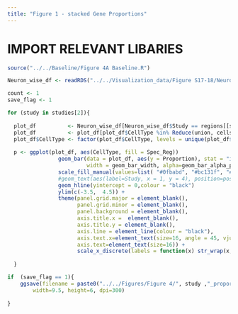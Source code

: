 ```yaml
---
title: "Figure 1 - stacked Gene Proportions"
---
```


# IMPORT RELEVANT LIBARIES

```r

source("../../Baseline/Figure 4A Baseline.R")

```

```r

Neuron_wise_df <- readRDS("../../Visualization_data/Figure S17-18/Neuron_wise_df_proportion.rds")

count <- 1
save_flag <- 1

for (study in studies[2]){
  
  plot_df          <- Neuron_wise_df[Neuron_wise_df$Study == regions[[study]], ]
  plot_df          <- plot_df[plot_df$CellType %in% Reduce(union, cells_of_interest_list), ]
  plot_df$CellType <- factor(plot_df$CellType, levels = unique(plot_df$CellType))
  
  p <- ggplot(plot_df, aes(CellType, fill = Spec_Reg))                                                                   +   
                geom_bar(data = plot_df, aes(y = Proportion), stat = "identity", position = "dodge", 
                         width = geom_bar_width, alpha=geom_bar_alpha_prop, color = "black")                             +
                scale_fill_manual(values=list( "#0fbabd", "#bc131f", "#21675e", "#8c1044"))                              +
                #geom_text(aes(label=Study, x = 1, y = 4), position=position_dodge(width=0.9), vjust=-1.0, size=5)       +
                geom_hline(yintercept = 0,colour = "black")                                                              +
                ylim(c(-3.5,  4.5)) +
                theme(panel.grid.major = element_blank(), 
                      panel.grid.minor = element_blank(),                                                                                   
                      panel.background = element_blank(), 
                      axis.title.x =  element_blank(), 
                      axis.title.y = element_blank(), 
                      axis.line = element_line(colour = "black"),
                      axis.text.x=element_text(size=16, angle = 45, vjust = 1, hjust = 1),
                      axis.text=element_text(size=16)) +
                      scale_x_discrete(labels = function(x) str_wrap(x, width = 10), drop = FALSE)                      
  
  }

if  (save_flag == 1){
    ggsave(filename = paste0("../../Figures/Figure 4/", study ,"_proportion_stat_sig_subtypes_same_level.jpg"), plot = p, device = "jpeg",
        width=9.5, height=6, dpi=300)
  
}

```
